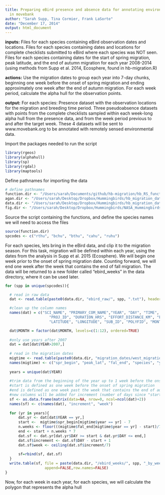 ```yaml
---
title: Preparing eBird presence and absence data for annotating environmental data
  in movebank
author: "Sarah Supp, Tina Cormier, Frank LaSorte"
date: "December 17, 2014"
output: html_document
---
```

**inputs:** Files for each species containing eBird observation dates and locations. Files for each species containing dates and locations for complete checklists submitted to eBird where each species was NOT seen. Files for each species containing dates for the start of spring migration, peak latitude, and the end of autumn migration for each year 2008-2014 (using methods from Supp et al. 2014, Ecosphere, found in hb-migration.R)

**actions:** Use the migration dates to group each year into 7-day chunks, beginning one week before the onset of spring migration and ending approximately one week after the end of autumn migration. For each week period, calculate the alpha hull for the observation points. 

**output:** For each species: Presence dataset with the observation locations for the migration and breeding time period. Three pseudoabsence datasets with points from the complete checklists sampled within each week-long alpha hull from the presence data, and from the week period previous to and after the target week. These 4 datasets will be sent to www.movebank.org to be annotated with remotely sensed environmental data. 

Import the packages needed to run the script
```r
library(rgeos)
library(alphahull)
library(sp)
library(rgdal)
library(maptools)
```

Define pathnames for importing the data
```r
# define pathnames
function.dir <- "/Users/sarah/Documents/github/hb-migration/hb_RS_functions.R"
agan.dir <- "/Users/sarah/Desktop/Dropbox/Hummingbirds/hb_migration_data/ebird_annotated_fil/"
data.dir <- "/Users/sarah/Desktop/Dropbox/Hummingbirds/hb_migration_data/"
fig.dir <- "/Users/sarah/Desktop/Dropbox/Hummingbirds/NASA_Hummingbirds/P10_eBird_Migration_multiple topics/2-Mechanisms/figures/"
```

Source the script containing the functions, and define the species names we will need to access the files
```r
source(function.dir)
spcodes <- c("rthu", "bchu", "bthu", "cahu", "ruhu")
```

For each species, lets bring in the eBird data, and clip it to the migration season. For this task, migration will be defined within each year, using the dates from the analysis in Supp et al. 2015 (Ecosphere). We will begin one week prior to the onset of spring migration date. Counting forward, we will end one week after the week that contains the end of fall migration. The data will be returned to a new folder called "ebird_weeks" in the data directory, where it can be used later.
```r
for (spp in unique(spcodes)){

  # read in raw data
  dat <- read.table(paste0(data.dir, "ebird_raw/", spp, ".txt"), header=TRUE, sep=",", quote="", fill=TRUE, as.is=TRUE, comment.char="")

  #clean up the column names
  names(dat) = c("SCI_NAME", "PRIMARY_COM_NAME","YEAR", "DAY", "TIME", "GROUP_ID", "PROTOCOL_ID",
                    "PROJ_ID", "DURATION_HRS", "EFFORT_DISTANCE_KM", "EFFORT_AREA_HA", "NUM_OBSERVERS",
                    "LATITUDE", "LONGITUDE", "SUB_ID", "POLYFID", "MONTH")

  dat$MONTH = factor(dat$MONTH, levels=c(1:12), ordered=TRUE)
  
  #only use years after 2007
  dat = dat[dat$YEAR>2007,]
  
  # read in the migration dates
  migtime <- read.table(paste0(data.dir, "migration_dates/west_migration_", spp, ".txt"), header=T, sep=" ")
  names(migtime) <- c("spr_begin", "peak_lat", "fal_end", "species", "year")
  
  years = unique(dat$YEAR)
  
  #trim data from the beginning of the year up to 1 week before the onset of spring migration and at least 1 full week past the end of autumn migration
  #start is defined as one week before the onset of spring migration
  #end is defined as one week past the week that contains the end of autumn migration
  #new columns will be added for increment (number of days since "start") and week (weeks since "start")
  sf <- as.data.frame(matrix(data=NA, nrow=0, ncol=ncol(dat)+2))
  names(sf) <- c(names(dat), "increment", "week")
  
  for (yr in years){
      dat.yr <- dat[dat$YEAR == yr,]
      start <-  migtime$spr_begin[migtime$year == yr] - 7
      n.weeks <- floor(((migtime$fal_end[migtime$year == yr] - start)/7) + 2)
      end <- start + n.weeks * 7
      dat.sf <- dat.yr[dat.yr$DAY >= start & dat.yr$DAY <= end,]
      dat.sf$increment <- dat.sf$DAY - start + 1
      dat.sf$week <- ceiling(dat.sf$increment/7)
      
      sf=rbind(sf, dat.sf)
  }
  write.table(sf, file = paste(data.dir, "/ebird_weeks/", spp, "_by_week.txt", sep=""), 
                  append=FALSE,row.names=FALSE)
}  
```

Now, for each week in each year, for each species, we will calculate the polygon that represents the alpha hull
```r

```
